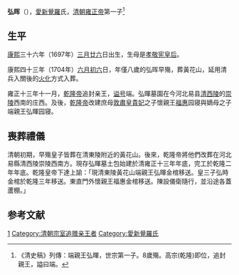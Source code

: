 '''弘晖'''（{{bd|1697年||1704年|catIdx=A}}），[[愛新覺羅|愛新覺羅]]氏，[[清朝|清朝]][[雍正帝|雍正帝]]第一子<ref>《清史稿》列傳：端親王弘暉，世宗第一子。8歲殤。高宗(乾隆)即位，追封親王，謚曰端。</ref>

==生平==

[[康熙|康熙]]三十六年（1697年）[[三月廿六|三月廿六]]日出生，生母是[[孝敬宪皇后|孝敬宪皇后]]。

康熙四十三年（1704年）[[六月初六|六月初六]]日，年僅八歲的弘晖早殤，葬黃花山，延用清兵入關後的[[火化|火化]]方式入葬。

雍正十三年十一月，[[乾隆帝|乾隆帝]]追封亲王，[[谥号|谥号]]端。弘暉墓園在今河北易县[[清西陵|清西陵]]的[[清崇陵|崇陵]]西南的庄西。及後，[[乾隆帝|乾隆帝]]改建庶母[[敦肅皇貴妃|敦肅皇貴妃]]之子懷親王[[福惠|福惠]]园寝與嫡母之子端親王弘暉园寝。

==喪葬禮儀==

清朝初期，早殤皇子皆葬在清東陵附近的黃花山。後來，乾隆帝將他們改葬在河北易縣清西陵崇陵西南方。現存弘暉墓土包始建於清雍正十三年年底，完工於乾隆二年年底。乾隆皇帝下達上諭：「現清東陵黃花山端親王弘暉金棺移送。皇三子弘時金棺於乾隆三年移送。東直門外懷親王福惠金棺移送。陳設儀衛隨行，並沿途各蓋蘆棚。」

==参考文献==
{{reflist}}

{{清朝宗室亲王}}
{{清世宗皇室}}
[[Category:清世宗皇子|1]]
[[Category:清朝宗室追赠亲王者|Category:清朝宗室追赠亲王者]]
[[Category:愛新覺羅氏|Category:愛新覺羅氏]]